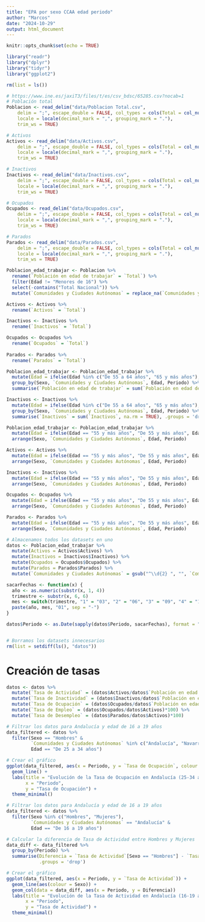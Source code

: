 ```yaml
---
title: "EPA por sexo CCAA edad periodo"
author: "Marcos"
date: "2024-10-29"
output: html_document
---
```


```r
knitr::opts_chunk$set(echo = TRUE)
```

```r
library("readr")
library("dplyr")
library("tidyr")
library("ggplot2")
```

```r
rm(list = ls())

# https://www.ine.es/jaxiT3/files/t/es/csv_bdsc/65285.csv?nocab=1
# Población total
Poblacion <- read_delim("data/Poblacion Total.csv", 
    delim = ";", escape_double = FALSE, col_types = cols(Total = col_number()), 
    locale = locale(decimal_mark = ",", grouping_mark = "."), 
    trim_ws = TRUE)

# Activos
Activos <- read_delim("data/Activos.csv", 
    delim = ";", escape_double = FALSE, col_types = cols(Total = col_number()), 
    locale = locale(decimal_mark = ",", grouping_mark = "."), 
    trim_ws = TRUE)

# Inactivos
Inactivos <- read_delim("data/Inactivos.csv", 
    delim = ";", escape_double = FALSE, col_types = cols(Total = col_number()), 
    locale = locale(decimal_mark = ",", grouping_mark = "."), 
    trim_ws = TRUE)

# Ocupados
Ocupados <- read_delim("data/Ocupados.csv", 
    delim = ";", escape_double = FALSE, col_types = cols(Total = col_number()), 
    locale = locale(decimal_mark = ",", grouping_mark = "."), 
    trim_ws = TRUE)

# Parados
Parados <- read_delim("data/Parados.csv", 
    delim = ";", escape_double = FALSE, col_types = cols(Total = col_number()), 
    locale = locale(decimal_mark = ",", grouping_mark = "."), 
    trim_ws = TRUE)
```

```r
Poblacion_edad_trabajar <- Poblacion %>%
  rename(`Población en edad de trabajar` = `Total`) %>%
  filter(Edad != "Menores de 16") %>%
  select(-contains("Total Nacional")) %>%
  mutate(`Comunidades y Ciudades Autónomas` = replace_na(`Comunidades y Ciudades Autónomas`, "Total Nacional"))

Activos <- Activos %>%
  rename(`Activos` = `Total`)

Inactivos <- Inactivos %>%
  rename(`Inactivos` = `Total`)

Ocupados <- Ocupados %>%
  rename(`Ocupados` = `Total`)
  
Parados <- Parados %>%
  rename(`Parados` = `Total`)
```

```r
Poblacion_edad_trabajar <- Poblacion_edad_trabajar %>%
  mutate(Edad = ifelse(Edad %in% c("De 55 a 64 años", "65 y más años"), "55 y más años", Edad)) %>%
  group_by(Sexo, `Comunidades y Ciudades Autónomas`, Edad, Periodo) %>%
  summarise(`Población en edad de trabajar` = sum(`Población en edad de trabajar`, na.rm = TRUE), .groups = 'drop')

Inactivos <- Inactivos %>%
  mutate(Edad = ifelse(Edad %in% c("De 55 a 64 años", "65 y más años"), "55 y más años", Edad)) %>%
  group_by(Sexo, `Comunidades y Ciudades Autónomas`, Edad, Periodo) %>%
  summarise(`Inactivos` = sum(`Inactivos`, na.rm = TRUE), .groups = 'drop')
```

```r
Poblacion_edad_trabajar <- Poblacion_edad_trabajar %>%
  mutate(Edad = ifelse(Edad == "55 y más años", "De 55 y más años", Edad)) %>%
  arrange(Sexo, `Comunidades y Ciudades Autónomas`, Edad, Periodo)

Activos <- Activos %>%
  mutate(Edad = ifelse(Edad == "55 y más años", "De 55 y más años", Edad)) %>%
  arrange(Sexo, `Comunidades y Ciudades Autónomas`, Edad, Periodo)

Inactivos <- Inactivos %>%
  mutate(Edad = ifelse(Edad == "55 y más años", "De 55 y más años", Edad)) %>%
  arrange(Sexo, `Comunidades y Ciudades Autónomas`, Edad, Periodo)

Ocupados <- Ocupados %>%
  mutate(Edad = ifelse(Edad == "55 y más años", "De 55 y más años", Edad)) %>%
  arrange(Sexo, `Comunidades y Ciudades Autónomas`, Edad, Periodo)

Parados <- Parados %>%
  mutate(Edad = ifelse(Edad == "55 y más años", "De 55 y más años", Edad)) %>%
  arrange(Sexo, `Comunidades y Ciudades Autónomas`, Edad, Periodo)
```

```r
# Almacenamos todos los datasets en uno
datos <- Poblacion_edad_trabajar %>%
  mutate(Activos = Activos$Activos) %>%
  mutate(Inactivos = Inactivos$Inactivos) %>%
  mutate(Ocupados = Ocupados$Ocupados) %>%
  mutate(Parados = Parados$Parados) %>%
  mutate(`Comunidades y Ciudades Autónomas` = gsub("^\\d{2} ", "", `Comunidades y Ciudades Autónomas`))

sacarFechas <- function(x) {
  año <- as.numeric(substr(x, 1, 4))
  trimestre <- substr(x, 6, 6)
  mes <- switch(trimestre, "1" = "03", "2" = "06", "3" = "09", "4" = "12")
  paste(año, mes, "01", sep = "-")
}

datos$Periodo <- as.Date(sapply(datos$Periodo, sacarFechas), format = "%Y-%m-%d")


# Borramos los datasets innecesarios
rm(list = setdiff(ls(), "datos"))
```

# Creación de tasas
```r
datos <- datos %>%
  mutate(`Tasa de Actividad` = (datos$Activos/datos$`Población en edad de trabajar`)*100) %>%
  mutate(`Tasa de Inactividad` = (datos$Inactivos/datos$`Población en edad de trabajar`)*100) %>%
  mutate(`Tasa de Ocupación` = (datos$Ocupados/datos$`Población en edad de trabajar`)*100) %>%
  mutate(`Tasa de Empleo` = (datos$Ocupados/datos$Activos)*100) %>%
  mutate(`Tasa de Desempleo` = (datos$Parados/datos$Activos)*100)
```

```r
# Filtrar los datos para Andalucía y edad de 16 a 19 años
data_filtered <- datos %>%
  filter(Sexo == "Hombres" &
         `Comunidades y Ciudades Autónomas` %in% c("Andalucía", "Navarra, Comunidad Foral de", "Comunitat Valenciana", "Melilla") &
         Edad == "De 25 a 34 años")

# Crear el gráfico
ggplot(data_filtered, aes(x = Periodo, y = `Tasa de Ocupación`, colour = `Comunidades y Ciudades Autónomas`)) +
  geom_line() +
  labs(title = "Evolución de la Tasa de Ocupación en Andalucía (25-34 años)",
       x = "Periodo",
       y = "Tasa de Ocupación") +
  theme_minimal()
```

```r
# Filtrar los datos para Andalucía y edad de 16 a 19 años
data_filtered <- datos %>%
  filter(Sexo %in% c("Hombres", "Mujeres"),
         `Comunidades y Ciudades Autónomas` == "Andalucía" &
         Edad == "De 16 a 19 años")

# Calcular la diferencia de Tasa de Actividad entre Hombres y Mujeres
data_diff <- data_filtered %>%
  group_by(Periodo) %>%
  summarise(Diferencia = `Tasa de Actividad`[Sexo == "Hombres"] - `Tasa de Actividad`[Sexo == "Mujeres"],
            .groups = 'drop')

# Crear el gráfico
ggplot(data_filtered, aes(x = Periodo, y = `Tasa de Actividad`)) +
  geom_line(aes(colour = Sexo)) +
  geom_col(data = data_diff, aes(x = Periodo, y = Diferencia))
  labs(title = "Evolución de la Tasa de Actividad en Andalucía (16-19 años)",
       x = "Periodo",
       y = "Tasa de Actividad") +
  theme_minimal()

```

